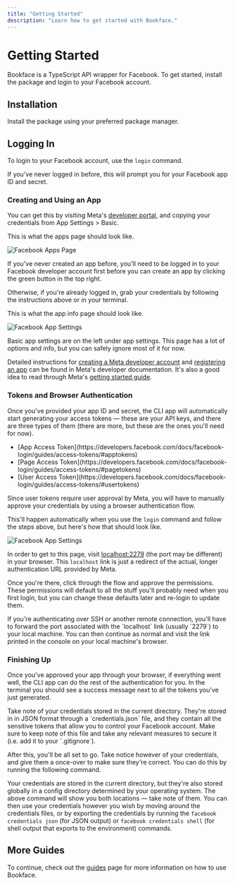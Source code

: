 ```yaml
---
title: "Getting Started"
description: "Learn how to get started with Bookface."
---
```




# Getting Started

Bookface is a TypeScript API wrapper for Facebook. To get started, install the package and login to your Facebook account.

## Installation

Install the package using your preferred package manager.

<Command variant="install" packageName="@anonyo/facebook.js" language="bash" />

## Logging In

To login to your Facebook account, use the `login` command.

<Command variant="execute" packageName="facebook login" language="bash" />

If you've never logged in before, this will prompt you for your Facebook app ID and secret.

### Creating and Using an App

You can get this by visiting Meta's [developer portal](https://developers.facebook.com/apps), and copying your credentials from <span className="text-cobalt-600">App Settings > Basic</span>.

This is what the apps page should look like.

<div className="flex justify-center relative mx-auto">
  <Image
    className="rounded-lg border border-gray-200 mb-8"
    src="/screenshots/meta-apps-page.jpg"
    alt="Facebook Apps Page"
    width={1000}
    height={1000}
  />
</div>

If you've never created an app before, you'll need to be logged in to your Facebook developer account first before you can create an app by clicking the green button in the top right.

Otherwise, if you're already logged in, grab your credentials by following the instructions above or in your terminal.

This is what the app info page should look like.

<div className="flex justify-center relative mx-auto">
  <Image
    className="rounded-lg border border-gray-200 mb-8"
    src="/screenshots/meta-app-info-page.jpg"
    alt="Facebook App Settings"
    width={1000}
    height={1000}
  />
</div>

Basic app settings are on the left under app settings. This page has a lot of options and info, but you can safely ignore most of it for now.

Detailed instructions for [creating a Meta developer account](https://developers.facebook.com/docs/development/register) and [registering an app](https://developers.facebook.com/docs/development/create-an-app) can be found in Meta's developer documentation. It's also a good idea to read through Meta's [getting started guide](https://developers.facebook.com/docs/graph-api/get-started).

### Tokens and Browser Authentication

Once you've provided your app ID and secret, the CLI app will automatically start generating your access tokens — these are your API keys, and there are three types of them (there are more, but these are the ones you'll need for now).

<ul>
  <li>
    [App Access
    Token](https://developers.facebook.com/docs/facebook-login/guides/access-tokens/#apptokens)
  </li>
  <li>
    [Page Access
    Token](https://developers.facebook.com/docs/facebook-login/guides/access-tokens/#pagetokens)
  </li>
  <li>
    [User Access
    Token](https://developers.facebook.com/docs/facebook-login/guides/access-tokens/#usertokens)
  </li>
</ul>

Since user tokens require user approval by Meta, you will have to manually approve your credentials by using a browser authentication flow.

This'll happen automatically when you use the `login` command and follow the steps above, but here's how that should look like.

<div className="flex justify-center relative mx-auto">
  <Image
    className="rounded-lg border border-gray-200 mb-8"
    src="/screenshots/meta-oauth.jpg"
    alt="Facebook App Settings"
    width={1000}
    height={1000}
  />
</div>

In order to get to this page, visit [localhost:2279](http://localhost:2279) (the port may be different) in your browser. This `localhost` link is just a redirect of the actual, longer authentication URL provided by Meta.

Once you're there, click through the flow and approve the permissions. These permissions will default to all the stuff you'll probably need when you first login, but you can change these defaults later and re-login to update them.

<Note variant="tip">
  If you're authenticating over SSH or another remote connection, you'll have to
  forward the port associated with the `localhost` link (usually `2279`) to your
  local machine. You can then continue as normal and visit the link printed in
  the console on your local machine's browser.
</Note>

### Finishing Up

Once you've approved your app through your browser, if everything went well, the CLI app can do the rest of the authentication for you. In the terminal you should see a success message next to all the tokens you've just generated.

<Note variant="important">
  Take note of your credentials stored in the current directory. They're stored
  in in JSON format through a `credentials.json` file, and they contain all the
  sensitive tokens that allow you to control your Facebook account. Make sure to
  keep note of this file and take any relevant measures to secure it (i.e. add
  it to your `.gitignore`).
</Note>

After this, you'll be all set to go. Take notice however of your credentials, and give them a once-over to make sure they're correct. You can do this by running the following command.

<Command
  variant="execute"
  packageName="facebook credentials view"
  language="bash"
/>

Your credentials are stored in the current directory, but they're also stored globally in a config directory determined by your operating system. The above command will show you both locations — take note of them. You can then use your credentials however you wish by moving around the credentials files, or by exporting the credentials by running the `facebook credentials json` (for JSON output) or `facebook credentials shell` (for shell output that exports to the environment) commands.


## More Guides

To continue, check out the [guides](/guides) page for more information on how to use Bookface.
